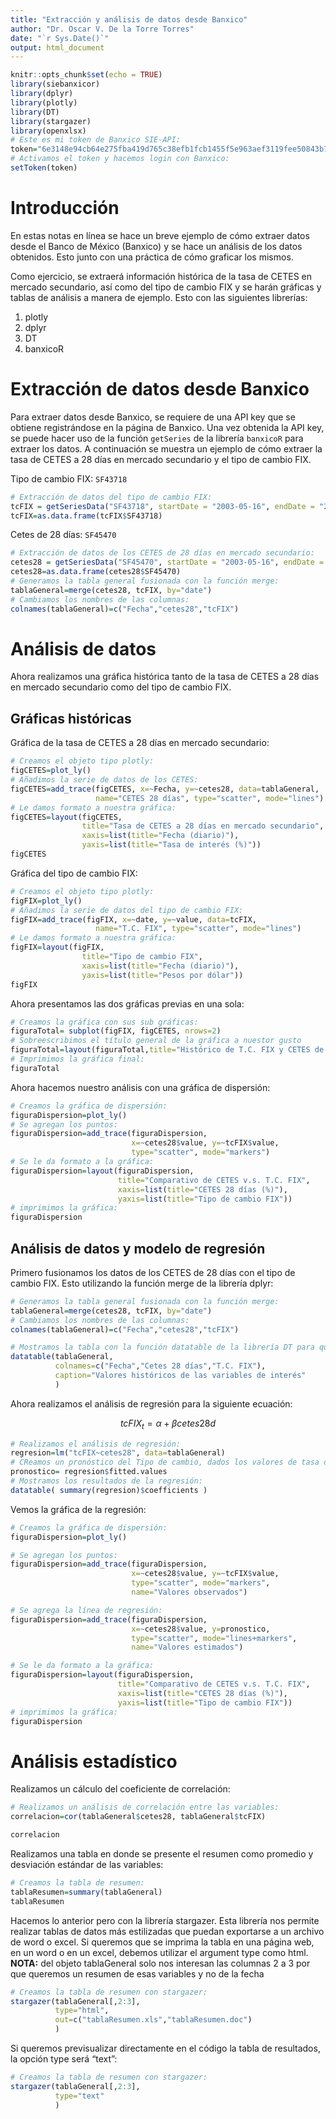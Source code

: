 ```yaml
---
title: "Extracción y análisis de datos desde Banxico"
author: "Dr. Oscar V. De la Torre Torres"
date: "`r Sys.Date()`"
output: html_document
---
```


```r
knitr::opts_chunk$set(echo = TRUE)
library(siebanxicor)
library(dplyr)
library(plotly)
library(DT)
library(stargazer)
library(openxlsx)
# Este es mi token de Banxico SIE-API:
token="6e3148e94cb64e275fba419d765c38efb1fcb1455f5e963aef3119fee50843b7"
# Activamos el token y hacemos login con Banxico:
setToken(token)
```

# Introducción

En estas notas en línea se hace un breve ejemplo de cómo extraer datos desde el Banco de México (Banxico) y se hace un análisis de los datos obtenidos. Esto junto con una práctica de cómo graficar los mismos.

Como ejercicio, se extraerá información histórica de la tasa de CETES en mercado secundario, así como del tipo de cambio FIX y se harán gráficas y tablas de análisis a manera de ejemplo. Esto con las siguientes librerías:

1. plotly
2. dplyr
3. DT
4. banxicoR

# Extracción de datos desde Banxico

Para extraer datos desde Banxico, se requiere de una API key que se obtiene registrándose en la página de Banxico. Una vez obtenida la API key, se puede hacer uso de la función `getSeries` de la librería `banxicoR` para extraer los datos. A continuación se muestra un ejemplo de cómo extraer la tasa de CETES a 28 días en mercado secundario y el tipo de cambio FIX.

Tipo de cambio FIX: `SF43718`
```r
# Extracción de datos del tipo de cambio FIX:
tcFIX = getSeriesData("SF43718", startDate = "2003-05-16", endDate = "2024-07-09")
tcFIX=as.data.frame(tcFIX$SF43718)
```

Cetes de 28 días: `SF45470`
```r
# Extracción de datos de los CETES de 28 días en mercado secundario:
cetes28 = getSeriesData("SF45470", startDate = "2003-05-16", endDate = "2024-07-09")
cetes28=as.data.frame(cetes28$SF45470)
# Generamos la tabla general fusionada con la función merge:
tablaGeneral=merge(cetes28, tcFIX, by="date")
# Cambiamos los nombres de las columnas:
colnames(tablaGeneral)=c("Fecha","cetes28","tcFIX")
```

# Análisis de datos

Ahora realizamos una gráfica histórica tanto de la tasa de CETES a 28 días en mercado secundario como del tipo de cambio FIX. 

## Gráficas históricas

Gráfica de la tasa de CETES a 28 días en mercado secundario:

```r
# Creamos el objeto tipo plotly:
figCETES=plot_ly()
# Añadimos la serie de datos de los CETES:
figCETES=add_trace(figCETES, x=~Fecha, y=~cetes28, data=tablaGeneral,
                   name="CETES 28 días", type="scatter", mode="lines")
# Le damos formato a nuestra gráfica:
figCETES=layout(figCETES, 
                title="Tasa de CETES a 28 días en mercado secundario",
                xaxis=list(title="Fecha (diario)"), 
                yaxis=list(title="Tasa de interés (%)"))
figCETES
```

Gráfica del tipo de cambio FIX:

```r
# Creamos el objeto tipo plotly:
figFIX=plot_ly()
# Añadimos la serie de datos del tipo de cambio FIX:
figFIX=add_trace(figFIX, x=~date, y=~value, data=tcFIX,
                   name="T.C. FIX", type="scatter", mode="lines")
# Le damos formato a nuestra gráfica:
figFIX=layout(figFIX, 
                title="Tipo de cambio FIX",
                xaxis=list(title="Fecha (diario)"), 
                yaxis=list(title="Pesos por dólar"))
figFIX
```

Ahora presentamos las dos gráficas previas en una sola:

```r
# Creamos la gráfica con sus sub gráficas:
figuraTotal= subplot(figFIX, figCETES, nrows=2)
# Sobreescribimos el título general de la gráfica a nuestor gusto
figuraTotal=layout(figuraTotal,title="Histórico de T.C. FIX y CETES de 28d")
# Imprimimos la gráfica final:
figuraTotal
```

Ahora hacemos nuestro análisis con una gráfica de dispersión:

```r
# Creamos la gráfica de dispersión:
figuraDispersion=plot_ly()
# Se agregan los puntos:
figuraDispersion=add_trace(figuraDispersion,
                           x=~cetes28$value, y=~tcFIX$value,
                           type="scatter", mode="markers")
# Se le da formato a la gráfica:
figuraDispersion=layout(figuraDispersion,
                        title="Comparativo de CETES v.s. T.C. FIX",
                        xaxis=list(title="CETES 28 días (%)"),
                        yaxis=list(title="Tipo de cambio FIX"))
# imprimimos la gráfica:
figuraDispersion
```

## Análisis de datos y modelo de regresión

Primero fusionamos los datos de los CETES de 28 días con el tipo de cambio FIX. Esto utilizando la función merge de la librería dplyr:

```r
# Generamos la tabla general fusionada con la función merge:
tablaGeneral=merge(cetes28, tcFIX, by="date")
# Cambiamos los nombres de las columnas:
colnames(tablaGeneral)=c("Fecha","cetes28","tcFIX")

# Mostramos la tabla con la función datatable de la librería DT para que sea presentada en una página web:
datatable(tablaGeneral,
          colnames=c("Fecha","Cetes 28 días","T.C. FIX"),
          caption="Valores históricos de las variables de interés"
          )
```

Ahora realizamos el análisis de regresión para la siguiente ecuación:

$$tcFIX_t=\alpha+\beta cetes28d$$
```r
# Realizamos el análisis de regresión:  
regresion=lm("tcFIX~cetes28", data=tablaGeneral)
# CReamos un pronóstico del Tipo de cambio, dados los valores de tasa de CETEs de 28 días:
pronostico= regresion$fitted.values
# Mostramos los resultados de la regresión:
datatable( summary(regresion)$coefficients )
```
Vemos la gráfica de la regresión:

```r
# Creamos la gráfica de dispersión:
figuraDispersion=plot_ly()

# Se agregan los puntos:
figuraDispersion=add_trace(figuraDispersion,
                           x=~cetes28$value, y=~tcFIX$value,
                           type="scatter", mode="markers",
                           name="Valores observados")

# Se agrega la línea de regresión:
figuraDispersion=add_trace(figuraDispersion,
                           x=~cetes28$value, y=pronostico,
                           type="scatter", mode="lines+markers",
                           name="Valores estimados")

# Se le da formato a la gráfica:
figuraDispersion=layout(figuraDispersion,
                        title="Comparativo de CETES v.s. T.C. FIX",
                        xaxis=list(title="CETES 28 días (%)"),
                        yaxis=list(title="Tipo de cambio FIX"))
# imprimimos la gráfica:
figuraDispersion
```

# Análisis estadístico

Realizamos un cálculo del coeficiente de correlación:
```r
# Realizamos un análisis de correlación entre las variables:
correlacion=cor(tablaGeneral$cetes28, tablaGeneral$tcFIX)

correlacion
```

Realizamos una tabla en donde se presente el resumen como promedio y desviación estándar de las variables:

```r
# Creamos la tabla de resumen:
tablaResumen=summary(tablaGeneral)
tablaResumen
```

Hacemos lo anterior pero con la librería stargazer. Esta librería nos permite realizar tablas de datos más estilizadas que puedan exportarse a un archivo de word o excel. Si queremos que se imprima la tabla en una página web, en un word o en un excel, debemos utilizar el argument type como html. **NOTA:** del objeto tablaGeneral solo nos interesan las columnas 2 a 3 por que queremos un resumen de esas variables y no de la fecha

```r
# Creamos la tabla de resumen con stargazer:
stargazer(tablaGeneral[,2:3], 
          type="html",
          out=c("tablaResumen.xls","tablaResumen.doc")
          )
```

Si queremos previsualizar directamente en el código la tabla de resultados, la opción type será "text":

```r
# Creamos la tabla de resumen con stargazer:
stargazer(tablaGeneral[,2:3], 
          type="text"
          )
```



